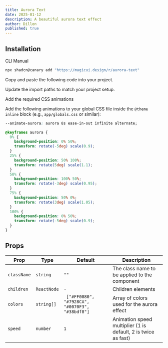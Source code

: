 ```yaml
---
title: Aurora Text
date: 2025-01-12
description: A beautiful aurora text effect
author: Dillon
published: true
---
```


<ComponentPreview name="aurora-text-demo" />

## Installation

<Tabs defaultValue="cli">

<TabsList>
  <TabsTrigger value="cli">CLI</TabsTrigger>
  <TabsTrigger value="manual">Manual</TabsTrigger>
</TabsList>
<TabsContent value="cli">

```bash
npx shadcn@canary add "https://magicui.design/r/aurora-text"
```

</TabsContent>

<TabsContent value="manual">

<Steps>

<Step>Copy and paste the following code into your project.</Step>

<ComponentSource name="aurora-text" />

<Step>Update the import paths to match your project setup.</Step>

<Step>Add the required CSS animations</Step>

Add the following animations to your global CSS file inside the `@theme inline` block (e.g., `app/globals.css` or similar):

```css
--animate-aurora: aurora 8s ease-in-out infinite alternate;

@keyframes aurora {
  0% {
    background-position: 0% 50%;
    transform: rotate(-5deg) scale(0.9);
  }
  25% {
    background-position: 50% 100%;
    transform: rotate(5deg) scale(1.1);
  }
  50% {
    background-position: 100% 50%;
    transform: rotate(-3deg) scale(0.95);
  }
  75% {
    background-position: 50% 0%;
    transform: rotate(3deg) scale(1.05);
  }
  100% {
    background-position: 0% 50%;
    transform: rotate(-5deg) scale(0.9);
  }
}
```

</Steps>

</TabsContent>

</Tabs>

## Props

| Prop        | Type        | Default                                         | Description                                                   |
| ----------- | ----------- | ----------------------------------------------- | ------------------------------------------------------------- |
| `className` | `string`    | `""`                                            | The class name to be applied to the component                 |
| `children`  | `ReactNode` | `-`                                             | Children elements                                             |
| `colors`    | `string[]`  | ` ["#FF0080", "#7928CA", "#0070F3", "#38bdf8"]` | Array of colors used for the aurora effect                    |
| `speed`     | `number`    | `1`                                             | Animation speed multiplier (1 is default, 2 is twice as fast) |
